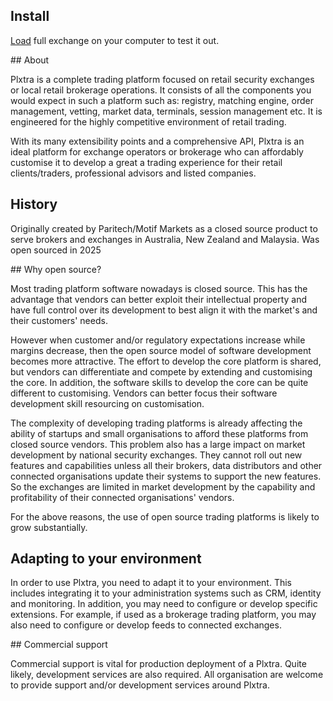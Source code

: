 ---
---


## Install

[Load](/getting-started/quick-start/) full exchange on your computer to test it out.

<AltMainBackground>
## About

Plxtra is a complete trading platform focused on retail security exchanges or local retail brokerage operations. It consists of all the components you would expect in such a platform such as: registry, matching engine, order management, vetting, market data, terminals, session management etc. It is engineered for the highly competitive environment of retail trading. <MoreSvg href="/overviews/exchange-or-brokerage/" />

With its many extensibility points and a comprehensive API, Plxtra is an ideal platform for exchange operators or brokerage who can affordably customise it to develop a great a trading experience for their retail clients/traders, professional advisors and listed companies.
</AltMainBackground>

## History
Originally created by Paritech/Motif Markets as a closed source product to serve brokers and exchanges in Australia, New Zealand and Malaysia.  Was open sourced in 2025 <MoreSvg href="/about/history/" />

<AltMainBackground>
## Why open source?

Most trading platform software nowadays is closed source. This has the advantage that vendors can better exploit their intellectual property and have full control over its development to best align it with the market's and their customers' needs.

However when customer and/or regulatory expectations increase while margins decrease, then the open source model of software development becomes more attractive.  The effort to develop the core platform is shared, but vendors can differentiate and compete by extending and customising the core.  In addition, the software skills to develop the core can be quite different to customising.  Vendors can better focus their software development skill resourcing on customisation.

The complexity of developing trading platforms is already affecting the ability of startups and small organisations to afford these platforms from closed source vendors.  This problem also has a large impact on market development by national security exchanges.  They cannot roll out new features and capabilities unless all their brokers, data distributors and other connected organisations update their systems to support the new features.  So the exchanges are limited in market development by the capability and profitability of their connected organisations' vendors.

For the above reasons, the use of open source trading platforms is likely to grow substantially.
</AltMainBackground>

## Adapting to your environment

In order to use Plxtra, you need to adapt it to your environment. This includes integrating it to your administration systems such as CRM, identity and monitoring. In addition, you may need to configure or develop specific extensions.  For example, if used as a brokerage trading platform, you may also need to configure or develop feeds to connected exchanges. <MoreSvg href="/overviews/adapting-to-your-environment/" />

<AltMainBackground>
## Commercial support

Commercial support is vital for production deployment of a Plxtra.  Quite likely, development services are also required.  All organisation are welcome to provide support and/or development services around Plxtra. <MoreSvg href="/solutions/commercial-support/" />
</AltMainBackground>
